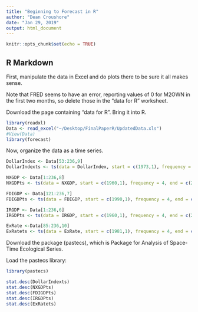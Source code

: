 ```yaml
---
title: "Beginning to Forecast in R"
author: "Dean Croushore"
date: "Jan 29, 2019"
output: html_document
---
```


```r
knitr::opts_chunk$set(echo = TRUE)
```

## R Markdown

First, manipulate the data in Excel and do plots there to be sure it all makes sense.

Note that FRED seems to have an error, reporting values of 0 for M2OWN in the first two months, so delete those in the "data for R" worksheet.

Download the page containing "data for R". Bring it into R.

```r
library(readxl)
Data <- read_excel("~/Desktop/FinalPaperR/UpdatedData.xls")
#View(Data)
library(forecast)
```
Now, organize the data as a time series. 
```r
DollarIndex <- Data[53:236,9]
DollarIndexts <- ts(data = DollarIndex, start = c(1973,1), frequency = 4, end = c(2018,4)) # data start in 1960Q1 and end in 2018Q3)

NXGDP <- Data[1:236,8]
NXGDPts <- ts(data = NXGDP, start = c(1960,1), frequency = 4, end = c(2018,4)) # data start in 1960Q1 and end in 2018Q3)

FDIGDP <- Data[121:236,7]
FDIGDPts <- ts(data = FDIGDP, start = c(1990,1), frequency = 4, end = c(2018,4)) # data start in 1960Q1 and end in 2018Q3)

IRGDP <- Data[1:236,6]
IRGDPts <- ts(data = IRGDP, start = c(1960,1), frequency = 4, end = c(2018,4)) # data start in 1960Q1 and end in 2018Q3)

ExRate <-Data[85:236,10]
ExRatets <- ts(data = ExRate, start = c(1981,1), frequency = 4, end = c(2018,4)) # data start in 1960Q1 and end in 2018Q3)
```

Download the package (pastecs), which is Package for Analysis of Space-Time Ecological Series.

Load the pastecs library:

```r
library(pastecs)

stat.desc(DollarIndexts)
stat.desc(NXGDPts)
stat.desc(FDIGDPts)
stat.desc(IRGDPts)
stat.desc(ExRatets)
```


